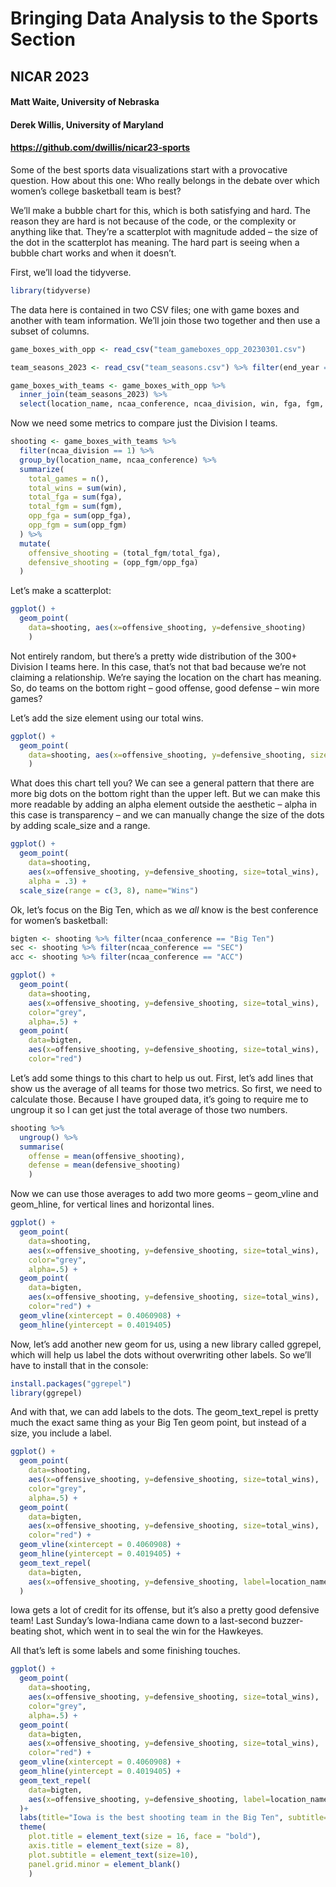 # Bringing Data Analysis to the Sports Section

## NICAR 2023

#### Matt Waite, University of Nebraska

#### Derek Willis, University of Maryland

#### <https://github.com/dwillis/nicar23-sports>

Some of the best sports data visualizations start with a provocative question. How about this one: Who really belongs in the debate over which women's college basketball team is best?

We'll make a bubble chart for this, which is both satisfying and hard. The reason they are hard is not because of the code, or the complexity or anything like that. They're a scatterplot with magnitude added -- the size of the dot in the scatterplot has meaning. The hard part is seeing when a bubble chart works and when it doesn't.

First, we'll load the tidyverse.

```r
library(tidyverse)
```

The data here is contained in two CSV files; one with game boxes and another with team information. We'll join those two together and then use a subset of columns.

```r
game_boxes_with_opp <- read_csv("team_gameboxes_opp_20230301.csv")

team_seasons_2023 <- read_csv("team_seasons.csv") %>% filter(end_year == 2023)

game_boxes_with_teams <- game_boxes_with_opp %>% 
  inner_join(team_seasons_2023) %>% 
  select(location_name, ncaa_conference, ncaa_division, win, fga, fgm, opp_fga, opp_fgm)
```

Now we need some metrics to compare just the Division I teams.

```r
shooting <- game_boxes_with_teams %>% 
  filter(ncaa_division == 1) %>% 
  group_by(location_name, ncaa_conference) %>% 
  summarize(
    total_games = n(),
    total_wins = sum(win),
    total_fga = sum(fga),
    total_fgm = sum(fgm),
    opp_fga = sum(opp_fga),
    opp_fgm = sum(opp_fgm)
  ) %>% 
  mutate(
    offensive_shooting = (total_fgm/total_fga),
    defensive_shooting = (opp_fgm/opp_fga)
  )


```

Let's make a scatterplot:

```r
ggplot() + 
  geom_point(
    data=shooting, aes(x=offensive_shooting, y=defensive_shooting)
    )
```

Not entirely random, but there's a pretty wide distribution of the 300+ Division I teams here. In this case, that's not that bad because we're not claiming a relationship. We're saying the location on the chart has meaning. So, do teams on the bottom right -- good offense, good defense -- win more games?

Let's add the size element using our total wins.

```r
ggplot() + 
  geom_point(
    data=shooting, aes(x=offensive_shooting, y=defensive_shooting, size=total_wins)
    )
```

What does this chart tell you? We can see a general pattern that there are more big dots on the bottom right than the upper left. But we can make this more readable by adding an alpha element outside the aesthetic -- alpha in this case is transparency -- and we can manually change the size of the dots by adding scale_size and a range.

```r
ggplot() + 
  geom_point(
    data=shooting, 
    aes(x=offensive_shooting, y=defensive_shooting, size=total_wins),
    alpha = .3) + 
  scale_size(range = c(3, 8), name="Wins")
```

Ok, let's focus on the Big Ten, which as we *all* know is the best conference for women's basketball:

```r
bigten <- shooting %>% filter(ncaa_conference == "Big Ten")
sec <- shooting %>% filter(ncaa_conference == "SEC")
acc <- shooting %>% filter(ncaa_conference == "ACC")
```

```r
ggplot() + 
  geom_point(
    data=shooting, 
    aes(x=offensive_shooting, y=defensive_shooting, size=total_wins),
    color="grey", 
    alpha=.5) + 
  geom_point(
    data=bigten, 
    aes(x=offensive_shooting, y=defensive_shooting, size=total_wins),
    color="red")
```

Let's add some things to this chart to help us out. First, let's add lines that show us the average of all teams for those two metrics. So first, we need to calculate those. Because I have grouped data, it's going to require me to ungroup it so I can get just the total average of those two numbers.

```r
shooting %>% 
  ungroup() %>% 
  summarise(
    offense = mean(offensive_shooting), 
    defense = mean(defensive_shooting)
    )
```

Now we can use those averages to add two more geoms -- geom_vline and geom_hline, for vertical lines and horizontal lines.

```r
ggplot() + 
  geom_point(
    data=shooting, 
    aes(x=offensive_shooting, y=defensive_shooting, size=total_wins), 
    color="grey", 
    alpha=.5) + 
  geom_point(
    data=bigten, 
    aes(x=offensive_shooting, y=defensive_shooting, size=total_wins), 
    color="red") + 
  geom_vline(xintercept = 0.4060908) + 
  geom_hline(yintercept = 0.4019405)
```

Now, let's add another new geom for us, using a new library called ggrepel, which will help us label the dots without overwriting other labels. So we'll have to install that in the console:

```r
install.packages("ggrepel")
library(ggrepel)
```

And with that, we can add labels to the dots. The geom_text_repel is pretty much the exact same thing as your Big Ten geom point, but instead of a size, you include a label.

```r
ggplot() + 
  geom_point(
    data=shooting, 
    aes(x=offensive_shooting, y=defensive_shooting, size=total_wins), 
    color="grey", 
    alpha=.5) + 
  geom_point(
    data=bigten, 
    aes(x=offensive_shooting, y=defensive_shooting, size=total_wins), 
    color="red") + 
  geom_vline(xintercept = 0.4060908) + 
  geom_hline(yintercept = 0.4019405) +
  geom_text_repel(
    data=bigten, 
    aes(x=offensive_shooting, y=defensive_shooting, label=location_name)
  )
```

Iowa gets a lot of credit for its offense, but it's also a pretty good defensive team! Last Sunday's Iowa-Indiana came down to a last-second buzzer-beating shot, which went in to seal the win for the Hawkeyes.

All that's left is some labels and some finishing touches.

```r
ggplot() + 
  geom_point(
    data=shooting, 
    aes(x=offensive_shooting, y=defensive_shooting, size=total_wins), 
    color="grey", 
    alpha=.5) + 
  geom_point(
    data=bigten, 
    aes(x=offensive_shooting, y=defensive_shooting, size=total_wins), 
    color="red") + 
  geom_vline(xintercept = 0.4060908) + 
  geom_hline(yintercept = 0.4019405) +
  geom_text_repel(
    data=bigten, 
    aes(x=offensive_shooting, y=defensive_shooting, label=location_name)
  )+
  labs(title="Iowa is the best shooting team in the Big Ten", subtitle="But the Hawkeyes also are among the league's better defensive teams, too.", caption="Source: NCAA | By Derek Willis")  + theme_minimal() + 
  theme(
    plot.title = element_text(size = 16, face = "bold"),
    axis.title = element_text(size = 8), 
    plot.subtitle = element_text(size=10), 
    panel.grid.minor = element_blank()
    )
```
